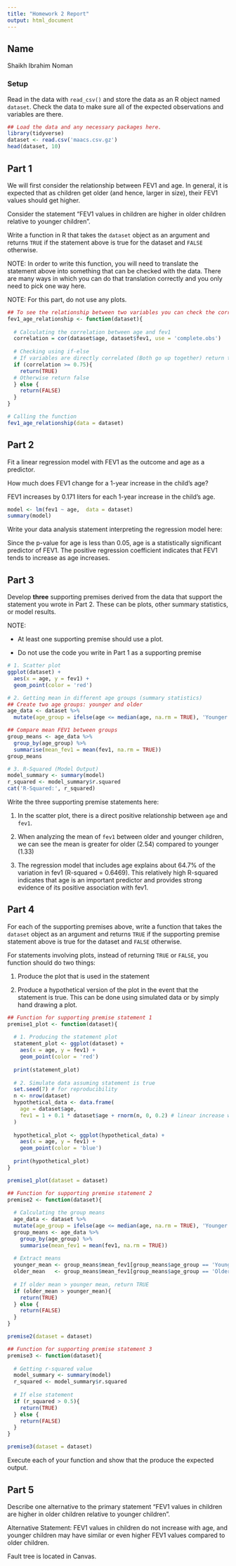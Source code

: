```yaml
---
title: "Homework 2 Report"
output: html_document
---
```



## Name

Shaikh Ibrahim Noman

### Setup

Read in the data with `read_csv()` and store the data as an R object named `dataset`. Check the data to make sure all of the expected observations and variables are there.


```r
## Load the data and any necessary packages here.
library(tidyverse)
dataset <- read.csv('maacs.csv.gz')
head(dataset, 10)
```

## Part 1

We will first consider the relationship between FEV1 and age. In general, it is expected that as children get older (and hence, larger in size), their FEV1 values should get higher. 

Consider the statement "FEV1 values in children are higher in older children relative to younger children". 

Write a function in R that takes the `dataset` object as an argument and returns `TRUE` if the statement above is true for the dataset and `FALSE` otherwise. 

NOTE: In order to write this function, you will need to translate the statement above into something that can be checked with the data. There are many ways in which you can do that translation correctly and you only need to pick one way here. 

NOTE: For this part, do not use any plots.

```r
## To see the relationship between two variables you can check the correlation
fev1_age_relationship <- function(dataset){
  
  # Calculating the correlation between age and fev1
  correlation = cor(dataset$age, dataset$fev1, use = 'complete.obs')
  
  # Checking using if-else
  # If variables are directly correlated (Both go up together) return true
  if (correlation >= 0.75){
    return(TRUE)
  # Otherwise return false
  } else {
    return(FALSE)
  }
}

# Calling the function
fev1_age_relationship(data = dataset)
```


## Part 2

Fit a linear regression model with FEV1 as the outcome and age as a predictor.

How much does FEV1 change for a 1-year increase in the child's age? 

FEV1 increases by 0.171 liters for each 1-year increase in the child's age.

```r
model <- lm(fev1 ~ age,  data = dataset)
summary(model)
```


Write your data analysis statement interpreting the regression model here:

Since the p-value for age is less than 0.05, age is a statistically significant predictor of FEV1. The positive regression coefficient indicates that FEV1 tends to increase as age increases.

## Part 3

Develop **three** supporting premises derived from the data that support the statement you wrote in Part 2. These can be plots, other summary statistics, or model results. 

NOTE: 

* At least one supporting premise should use a plot.

* Do not use the code you write in Part 1 as a supporting premise

```r
# 1. Scatter plot
ggplot(dataset) +
  aes(x = age, y = fev1) +
  geom_point(color = 'red')

# 2. Getting mean in different age groups (summary statistics)
## Create two age groups: younger and older
age_data <- dataset %>%
  mutate(age_group = ifelse(age <= median(age, na.rm = TRUE), 'Younger', 'Older'))

## Compare mean FEV1 between groups
group_means <- age_data %>%
  group_by(age_group) %>%
  summarise(mean_fev1 = mean(fev1, na.rm = TRUE))
group_means

# 3. R-Squared (Model Output)
model_summary <- summary(model)
r_squared <- model_summary$r.squared
cat('R-Squared:', r_squared)
```


Write the three supporting premise statements here:

1. In the scatter plot, there is a direct positive relationship between `age` and `fev1`.

2. When analyzing the mean of `fev1` between older and younger children, we can see the mean is greater for older (2.54) compared to younger (1.33)

3. The regression model that includes age explains about 64.7% of the variation in fev1 (R-squared = 0.6469). This relatively high R-squared indicates that age is an important predictor and provides strong evidence of its positive association with fev1.


## Part 4

For each of the supporting premises above, write a function that takes the `dataset` object as an argument and returns `TRUE` if the supporting premise statement above is true for the dataset and `FALSE` otherwise. 

For statements involving plots, instead of returning `TRUE` or `FALSE`, you function should do two things:

1. Produce the plot that is used in the statement

2. Produce a hypothetical version of the plot in the event that the statement is true. This can be done using simulated data or by simply hand drawing a plot.


```r
## Function for supporting premise statement 1
premise1_plot <- function(dataset){
  
  # 1. Producing the statement plot
  statement_plot <- ggplot(dataset) +
    aes(x = age, y = fev1) +
    geom_point(color = 'red')
  
  print(statement_plot)
  
  # 2. Simulate data assuming statement is true
  set.seed(7) # for reproducibility
  n <- nrow(dataset)
  hypothetical_data <- data.frame(
    age = dataset$age,
    fev1 = 1 + 0.1 * dataset$age + rnorm(n, 0, 0.2) # linear increase with small noise
  )
  
  hypothetical_plot <- ggplot(hypothetical_data) +
    aes(x = age, y = fev1) +
    geom_point(color = 'blue') 
  
  print(hypothetical_plot)
}

premise1_plot(dataset = dataset)
```


```r
## Function for supporting premise statement 2
premise2 <- function(dataset){
  
  # Calculating the group means
  age_data <- dataset %>%
  mutate(age_group = ifelse(age <= median(age, na.rm = TRUE), 'Younger', 'Older'))
  group_means <- age_data %>%
    group_by(age_group) %>%
    summarise(mean_fev1 = mean(fev1, na.rm = TRUE))
  
  # Extract means
  younger_mean <- group_means$mean_fev1[group_means$age_group == 'Younger']
  older_mean   <- group_means$mean_fev1[group_means$age_group == 'Older']
  
  # If older mean > younger mean, return TRUE
  if (older_mean > younger_mean){
    return(TRUE)
  } else {
    return(FALSE)
  }
}

premise2(dataset = dataset)
```


```r
## Function for supporting premise statement 3
premise3 <- function(dataset){
  
  # Getting r-squared value
  model_summary <- summary(model)
  r_squared <- model_summary$r.squared
  
  # If else statement
  if (r_squared > 0.5){
    return(TRUE)
  } else {
    return(FALSE)
  }
}

premise3(dataset = dataset)
```

Execute each of your function and show that the produce the expected output.




## Part 5

Describe one alternative to the primary statement "FEV1 values in children are higher in older children relative to younger children". 

Alternative Statement: FEV1 values in children do not increase with age, and younger children may have similar or even higher FEV1 values compared to older children.

Fault tree is located in Canvas.


